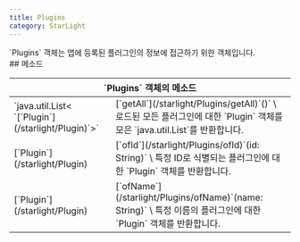 ```yaml
---
title: Plugins
category: StarLight
---
```


<Section>
  `Plugins` 객체는 앱에 등록된 플러그인의 정보에 접근하기 위한 객체입니다.
</Section>
<Section>
  ## 메소드

  <Table>
    <Thead>
      <Tr>
        <Th colSpan="2">`Plugins` 객체의 메소드</Th>
      </Tr>
    </Thead>
    <Tbody>
      <Tr>
        <Td><span>`java.util.List<
          `[`Plugin`](/starlight/Plugin)`>`</span></Td>
        <Td>
          [`getAll`](/starlight/Plugins/getAll)`()` \
          로드된 모든 플러그인에 대한 `Plugin` 객체를 모은 `java.util.List`를 반환합니다.
        </Td>
      </Tr>
      <Tr>
        <Td><span>[`Plugin`](/starlight/Plugin)</span></Td>
        <Td>
          [`ofId`](/starlight/Plugins/ofId)`(id: String)` \
          특정 ID로 식별되는 플러그인에 대한 `Plugin` 객체를 반환합니다.
        </Td>
      </Tr>
      <Tr>
        <Td><span>[`Plugin`](/starlight/Plugin)</span></Td>
        <Td>
          [`ofName`](/starlight/Plugins/ofName)`(name: String)` \
          특정 이름의 플러그인에 대한 `Plugin` 객체를 반환합니다.
        </Td>
      </Tr>
    </Tbody>
  </Table>
</Section>